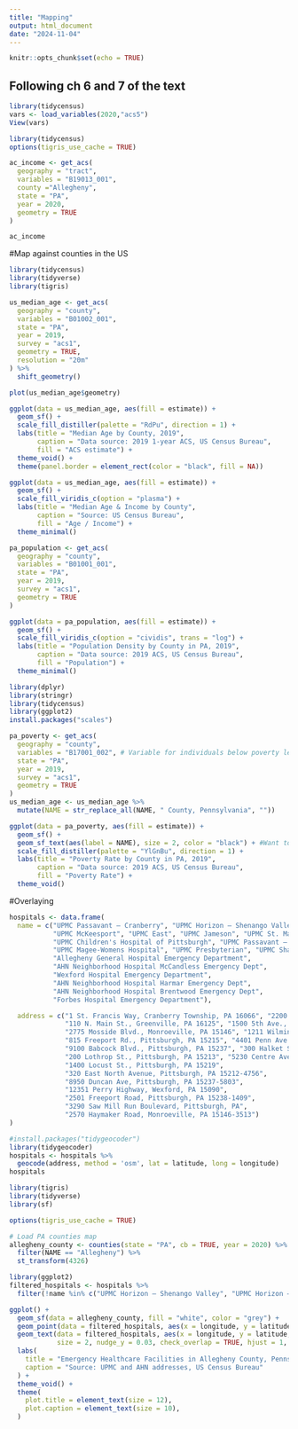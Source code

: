 ```yaml
---
title: "Mapping"
output: html_document
date: "2024-11-04"
---
```


```r
knitr::opts_chunk$set(echo = TRUE)
```

## Following ch 6 and 7 of the text
```r
library(tidycensus)
vars <- load_variables(2020,"acs5")
View(vars)
```

```r

library(tidycensus)
options(tigris_use_cache = TRUE)

ac_income <- get_acs(
  geography = "tract", 
  variables = "B19013_001",
  county ="Allegheny",
  state = "PA", 
  year = 2020,
  geometry = TRUE
)

ac_income
```

#Map against counties in the US
```r

library(tidycensus)
library(tidyverse)
library(tigris)

us_median_age <- get_acs(
  geography = "county",
  variables = "B01002_001",
  state = "PA",
  year = 2019,
  survey = "acs1",
  geometry = TRUE,
  resolution = "20m"
) %>%
  shift_geometry()

plot(us_median_age$geometry)


```






```r
ggplot(data = us_median_age, aes(fill = estimate)) + 
  geom_sf() + 
  scale_fill_distiller(palette = "RdPu", direction = 1) + 
  labs(title = "Median Age by County, 2019",
       caption = "Data source: 2019 1-year ACS, US Census Bureau",
       fill = "ACS estimate") + 
  theme_void() + 
  theme(panel.border = element_rect(color = "black", fill = NA))
```
```r
ggplot(data = us_median_age, aes(fill = estimate)) + 
  geom_sf() + 
  scale_fill_viridis_c(option = "plasma") + 
  labs(title = "Median Age & Income by County",
       caption = "Source: US Census Bureau",
       fill = "Age / Income") +
  theme_minimal()
```

```r
pa_population <- get_acs(
  geography = "county",
  variables = "B01001_001",
  state = "PA",
  year = 2019,
  survey = "acs1",
  geometry = TRUE
)

ggplot(data = pa_population, aes(fill = estimate)) + 
  geom_sf() + 
  scale_fill_viridis_c(option = "cividis", trans = "log") + 
  labs(title = "Population Density by County in PA, 2019",
       caption = "Data source: 2019 ACS, US Census Bureau",
       fill = "Population") + 
  theme_minimal()
```

```r
library(dplyr)
library(stringr)
library(tidycensus)
library(ggplot2)
install.packages("scales")

pa_poverty <- get_acs(
  geography = "county",
  variables = "B17001_002", # Variable for individuals below poverty level
  state = "PA",
  year = 2019,
  survey = "acs1",
  geometry = TRUE
)
us_median_age <- us_median_age %>%
  mutate(NAME = str_replace_all(NAME, " County, Pennsylvania", ""))

ggplot(data = pa_poverty, aes(fill = estimate)) + 
  geom_sf() + 
  geom_sf_text(aes(label = NAME), size = 2, color = "black") + #Want to try and display names
  scale_fill_distiller(palette = "YlGnBu", direction = 1) + 
  labs(title = "Poverty Rate by County in PA, 2019",
       caption = "Data source: 2019 ACS, US Census Bureau",
       fill = "Poverty Rate") + 
  theme_void()
```
#Overlaying


```r
hospitals <- data.frame(
  name = c("UPMC Passavant – Cranberry", "UPMC Horizon – Shenango Valley", "UPMC Horizon – Greenville",
           "UPMC McKeesport", "UPMC East", "UPMC Jameson", "UPMC St. Margaret", 
           "UPMC Children's Hospital of Pittsburgh", "UPMC Passavant – McCandless", 
           "UPMC Magee-Womens Hospital", "UPMC Presbyterian", "UPMC Shadyside", "UPMC Mercy",
           "Allegheny General Hospital Emergency Department", 
           "AHN Neighborhood Hospital McCandless Emergency Dept", 
           "Wexford Hospital Emergency Department",
           "AHN Neighborhood Hospital Harmar Emergency Dept", 
           "AHN Neighborhood Hospital Brentwood Emergency Dept",
           "Forbes Hospital Emergency Department"),

  address = c("1 St. Francis Way, Cranberry Township, PA 16066", "2200 Memorial Dr., Farrell, PA 16121",
              "110 N. Main St., Greenville, PA 16125", "1500 5th Ave., McKeesport, PA 15132",
              "2775 Mosside Blvd., Monroeville, PA 15146", "1211 Wilmington Ave., New Castle, PA 16105",
              "815 Freeport Rd., Pittsburgh, PA 15215", "4401 Penn Ave., Pittsburgh, PA 15224",
              "9100 Babcock Blvd., Pittsburgh, PA 15237", "300 Halket St., Pittsburgh, PA 15213",
              "200 Lothrop St., Pittsburgh, PA 15213", "5230 Centre Ave., Pittsburgh, PA 15232",
              "1400 Locust St., Pittsburgh, PA 15219",
              "320 East North Avenue, Pittsburgh, PA 15212-4756",
              "8950 Duncan Ave, Pittsburgh, PA 15237-5803",
              "12351 Perry Highway, Wexford, PA 15090",
              "2501 Freeport Road, Pittsburgh, PA 15238-1409",
              "3290 Saw Mill Run Boulevard, Pittsburgh, PA",
              "2570 Haymaker Road, Monroeville, PA 15146-3513")
)
```


```r
#install.packages("tidygeocoder")
library(tidygeocoder)
hospitals <- hospitals %>%
  geocode(address, method = 'osm', lat = latitude, long = longitude)
hospitals
```


```r
library(tigris)
library(tidyverse)
library(sf)

options(tigris_use_cache = TRUE)

# Load PA counties map
allegheny_county <- counties(state = "PA", cb = TRUE, year = 2020) %>%
  filter(NAME == "Allegheny") %>%
  st_transform(4326)
```
```r
library(ggplot2)
filtered_hospitals <- hospitals %>%
  filter(!name %in% c("UPMC Horizon – Shenango Valley", "UPMC Horizon – Greenville"))

ggplot() + 
  geom_sf(data = allegheny_county, fill = "white", color = "grey") + 
  geom_point(data = filtered_hospitals, aes(x = longitude, y = latitude), color = "red", size = 2) + 
  geom_text(data = filtered_hospitals, aes(x = longitude, y = latitude, label = name), 
            size = 2, nudge_y = 0.03, check_overlap = TRUE, hjust = 1, vjust = 1) + # Small text size and position adjustments
  labs(
    title = "Emergency Healthcare Facilities in Allegheny County, Pennsylvania",
    caption = "Source: UPMC and AHN addresses, US Census Bureau"
  ) + 
  theme_void() +
  theme(
    plot.title = element_text(size = 12),
    plot.caption = element_text(size = 10),
  )
```




